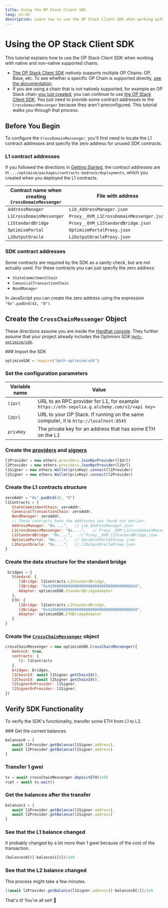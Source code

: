 ```yaml
---
title: Using the OP Stack Client SDK
lang: en-US
description: Learn how to use the OP Stack Client SDK when working with native and non-native supported chains.
---
```



# Using the OP Stack Client SDK

This tutorial explains how to use the OP Stack Client SDK when working with native and non-native supported chains.

*   [The OP Stack Client SDK](https://sdk.optimism.io/) *natively* supports multiple OP Chains: OP, Base, etc. To see whether a specific OP Chain is supported directly, [see the documentation](https://sdk.optimism.io/enums/l2chainid).
*   If you are using a chain that is *not* natively supported, for example an OP Stack chain [you just created](/stack/getting-started), you can continue to use [the OP Stack Client SDK](https://sdk.optimism.io/).
    You just need to provide some contract addresses to the `CrossDomainMessenger` because they aren't preconfigured. This tutorial walks you through that process.

## Before You Begin

To configure the `CrossDomainMessenger`, you'll first need to locate the L1 contract addresses and specify the zero address for unused SDK contracts.

### L1 contract addresses

If you followed the directions in [Getting Started](/stack/getting-started), the contract addresses are in `.../optimism/packages/contracts-bedrock/deployments`, which you created when you deployed the L1 contracts.

| Contract name when creating `CrossDomainMessenger` | File with address                        |
| -------------------------------------------------- | ---------------------------------------- |
| `AddressManager`                                   | `Lib_AddressManager.json`                |
| `L1CrossDomainMessenger`                           | `Proxy__OVM_L1CrossDomainMessenger.json` |
| `L1StandardBridge`                                 | `Proxy__OVM_L1StandardBridge.json`       |
| `OptimismPortal`                                   | `OptimismPortalProxy.json`               |
| `L2OutputOracle`                                   | `L2OutputOracleProxy.json`               |

### SDK contract addresses

Some contracts are required by the SDK as a sanity check, but are not actually used.
For these contracts you can just specify the zero address:

*   `StateCommitmentChain`
*   `CanonicalTransactionChain`
*   `BondManager`

In JavaScript you can create the zero address using the expression `"0x".padEnd(42, "0")`.

## Create the `CrossChainMessenger` Object

These directions assume you are inside the [Hardhat console](https://hardhat.org/hardhat-runner/docs/guides/hardhat-console).
They further assume that your project already includes the Optimism SDK [`@eth-optimism/sdk`](https://www.npmjs.com/package/@eth-optimism/sdk).

<Steps>
  ### Import the SDK

  ```js
  optimismSDK = require("@eth-optimism/sdk")
  ```

  ### Set the configuration parameters

  | Variable name | Value                                                                                       |
  | ------------- | ------------------------------------------------------------------------------------------- |
  | `l1Url`       | URL to an RPC provider for L1, for example `https://eth-sepolia.g.alchemy.com/v2/<api key>` |
  | `l2Url`       | URL to your OP Stack. If running on the same computer, it is `http://localhost:8545`        |
  | `privKey`     | The private key for an address that has some ETH on the L1                                  |

  ### Create the [providers](https://docs.ethers.org/v5/api/providers/) and [signers](https://docs.ethers.org/v5/api/signer/)

  ```js
  l1Provider = new ethers.providers.JsonRpcProvider(l1Url)
  l2Provider = new ethers.providers.JsonRpcProvider(l2Url)
  l1Signer = new ethers.Wallet(privKey).connect(l1Provider)
  l2Signer = new ethers.Wallet(privKey).connect(l2Provider)
  ```

  ### Create the L1 contracts structure

  ```js
  zeroAddr = "0x".padEnd(42, "0")
  l1Contracts = {
     StateCommitmentChain: zeroAddr,
     CanonicalTransactionChain: zeroAddr,
     BondManager: zeroAddr,
     // These contracts have the addresses you found out earlier.
     AddressManager: "0x....",   // Lib_AddressManager.json
     L1CrossDomainMessenger: "0x....",   // Proxy__OVM_L1CrossDomainMessenger.json  
     L1StandardBridge: "0x....",   // Proxy__OVM_L1StandardBridge.json
     OptimismPortal: "0x....",   // OptimismPortalProxy.json
     L2OutputOracle: "0x....",   // L2OutputOracleProxy.json
  }                       
  ```

  ### Create the data structure for the standard bridge

  ```js
   bridges = { 
     Standard: { 
        l1Bridge: l1Contracts.L1StandardBridge, 
        l2Bridge: "0x4200000000000000000000000000000000000010", 
        Adapter: optimismSDK.StandardBridgeAdapter
     },
     ETH: {
        l1Bridge: l1Contracts.L1StandardBridge, 
        l2Bridge: "0x4200000000000000000000000000000000000010", 
        Adapter: optimismSDK.ETHBridgeAdapter
     }
  }
  ```

  ### Create the [`CrossChainMessenger`](https://sdk.optimism.io/classes/crosschainmessenger) object

  ```js
  crossChainMessenger = new optimismSDK.CrossChainMessenger({
     bedrock: true,
     contracts: {
        l1: l1Contracts
     },
     bridges: bridges,
     l1ChainId: await l1Signer.getChainId(),
     l2ChainId: await l2Signer.getChainId(),
     l1SignerOrProvider: l1Signer,
     l2SignerOrProvider: l2Signer,    
  })
  ```
</Steps>

## Verify SDK Functionality

To verify the SDK's functionality, transfer some ETH from L1 to L2.

<Steps>
  ### Get the current balances

  ```js
  balances0 = [
     await l1Provider.getBalance(l1Signer.address),
     await l2Provider.getBalance(l1Signer.address)
  ]
  ```

  ### Transfer 1 gwei

  ```js
  tx = await crossChainMessenger.depositETH(1e9)
  rcpt = await tx.wait()
  ```

  ### Get the balances after the transfer

  ```js
  balances1 = [
     await l1Provider.getBalance(l1Signer.address),
     await l2Provider.getBalance(l1Signer.address)
  ]
  ```

  ### See that the L1 balance changed

  It probably changed by a lot more than 1 gwei because of the cost of the transaction.

  ```js
  (balances0[0]-balances1[0])/1e9
  ```

  ### See that the L2 balance changed

  This process might take a few minutes.

  ```js
  ((await l2Provider.getBalance(l1Signer.address))-balances0[1])/1e9
  ```
</Steps>

That's it! You're all set! 🎉
